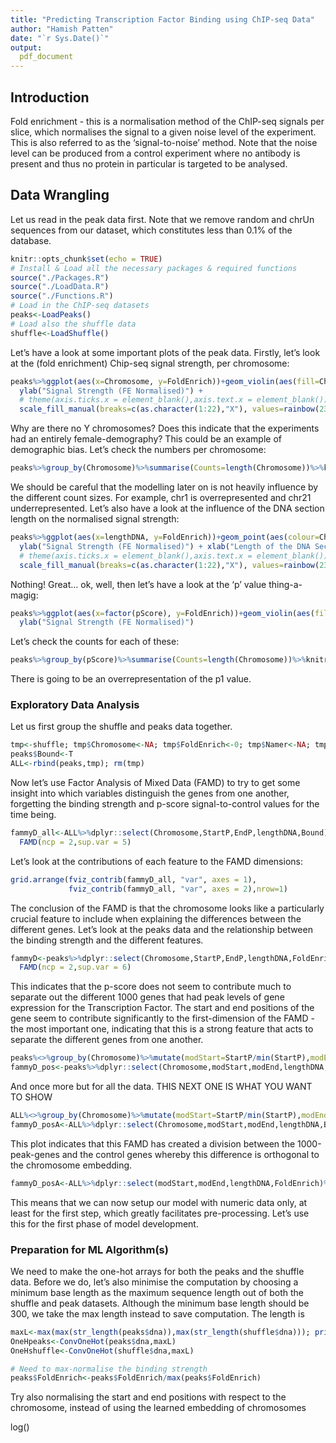 ```yaml
---
title: "Predicting Transcription Factor Binding using ChIP-seq Data"
author: "Hamish Patten"
date: "`r Sys.Date()`"
output: 
  pdf_document
---
```


## Introduction

Fold enrichment - this is a normalisation method of the ChIP-seq signals per slice, which normalises the signal to a given noise level of the experiment. This is also referred to as the 'signal-to-noise' method. Note that the noise level can be produced from a control experiment where no antibody is present and thus no protein in particular is targeted to be analysed.

## Data Wrangling
 Let us read in the peak data first. Note that we remove random and chrUn sequences from our dataset, which constitutes less than 0.1% of the database.
```r
knitr::opts_chunk$set(echo = TRUE)
# Install & Load all the necessary packages & required functions
source("./Packages.R")
source("./LoadData.R")
source("./Functions.R")
# Load in the ChIP-seq datasets
peaks<-LoadPeaks()
# Load also the shuffle data
shuffle<-LoadShuffle()
```

Let's have a look at some important plots of the peak data. Firstly, let's look at the (fold enrichment) Chip-seq signal strength, per chromosome:

```r
peaks%>%ggplot(aes(x=Chromosome, y=FoldEnrich))+geom_violin(aes(fill=Chromosome)) +
  ylab("Signal Strength (FE Normalised)") + 
  # theme(axis.ticks.x = element_blank(),axis.text.x = element_blank()) + 
  scale_fill_manual(breaks=c(as.character(1:22),"X"), values=rainbow(23))
```
Why are there no Y chromosomes? Does this indicate that the experiments had an entirely female-demography? This could be an example of demographic bias. Let's check the numbers per chromosome:
```r
peaks%>%group_by(Chromosome)%>%summarise(Counts=length(Chromosome))%>%knitr::kable()
```

We should be careful that the modelling later on is not heavily influence by the different count sizes. For example, chr1 is overrepresented and chr21 underrepresented. Let's also have a look at the influence of the DNA section length on the normalised signal strength:

```r
peaks%>%ggplot(aes(x=lengthDNA, y=FoldEnrich))+geom_point(aes(colour=Chromosome)) +
  ylab("Signal Strength (FE Normalised)") + xlab("Length of the DNA Section") +
  # theme(axis.ticks.x = element_blank(),axis.text.x = element_blank()) + 
  scale_fill_manual(breaks=c(as.character(1:22),"X"), values=rainbow(23))
```
Nothing! Great... ok, well, then let's have a look at the 'p' value thing-a-magig:
```r
peaks%>%ggplot(aes(x=factor(pScore), y=FoldEnrich))+geom_violin(aes(fill=factor(pScore))) +
  ylab("Signal Strength (FE Normalised)")
```
Let's check the counts for each of these:
```r
peaks%>%group_by(pScore)%>%summarise(Counts=length(Chromosome))%>%knitr::kable()
```

There is going to be an overrepresentation of the p1 value.

### Exploratory Data Analysis
Let us first group the shuffle and peaks data together.

```r
tmp<-shuffle; tmp$Chromosome<-NA; tmp$FoldEnrich<-0; tmp$Namer<-NA; tmp$pScore<-0; tmp$Bound<-F
peaks$Bound<-T
ALL<-rbind(peaks,tmp); rm(tmp)
```
Now let's use Factor Analysis of Mixed Data (FAMD) to try to get some insight into which variables distinguish the genes from one another, forgetting the binding strength and p-score signal-to-control values for the time being.

```r
fammyD_all<-ALL%>%dplyr::select(Chromosome,StartP,EndP,lengthDNA,Bound)%>%
  FAMD(ncp = 2,sup.var = 5)
```
Let's look at the contributions of each feature to the FAMD dimensions:
```r
grid.arrange(fviz_contrib(fammyD_all, "var", axes = 1),
             fviz_contrib(fammyD_all, "var", axes = 2),nrow=1)
```
The conclusion of the FAMD is that the chromosome looks like a particularly crucial feature to include when explaining the differences between the different genes. Let's look at the peaks data and the relationship between the binding strength and the different features.

```r
fammyD<-peaks%>%dplyr::select(Chromosome,StartP,EndP,lengthDNA,FoldEnrich,pScore)%>%
  FAMD(ncp = 2,sup.var = 6)
```
This indicates that the p-score does not seem to contribute much to separate out the different 1000 genes that had peak levels of gene expression for the Transcription Factor. The start and end positions of the gene seem to contribute significantly to the first-dimension of the FAMD - the most important one, indicating that this is a strong feature that acts to separate the different genes from one another.

```r
peaks%<>%group_by(Chromosome)%>%mutate(modStart=StartP/min(StartP),modEnd=EndP/min(EndP))%>%ungroup()
fammyD_pos<-peaks%>%dplyr::select(Chromosome,modStart,modEnd,lengthDNA,FoldEnrich)%>%FAMD(ncp = 2)
```
And once more but for all the data. THIS NEXT ONE IS WHAT YOU WANT TO SHOW
```r
ALL%<>%group_by(Chromosome)%>%mutate(modStart=StartP/min(StartP),modEnd=EndP/min(EndP))%>%ungroup()
fammyD_posA<-ALL%>%dplyr::select(Chromosome,modStart,modEnd,lengthDNA,Bound)%>%FAMD(ncp = 2,sup.var = 5)
```
This plot indicates that this FAMD has created a division between the 1000-peak-genes and the control genes whereby this difference is orthogonal to the chromosome embedding. 
```r
fammyD_posA<-ALL%>%dplyr::select(modStart,modEnd,lengthDNA,FoldEnrich)%>%PCA(ncp = 2)
```


This means that we can now setup our model with numeric data only, at least for the first step, which greatly facilitates pre-processing. Let's use this for the first phase of model development.

### Preparation for ML Algorithm(s)

We need to make the one-hot arrays for both the peaks and the shuffle data. Before we do, let's also minimise the computation by choosing a minimum base length as the maximum sequence length out of both the shuffle and peak datasets. Although the minimum base length should be 300, we take the max length instead to save computation. The length is
```r
maxL<-max(max(str_length(peaks$dna)),max(str_length(shuffle$dna))); print(maxL)
OneHpeaks<-ConvOneHot(peaks$dna,maxL)
OneHshuffle<-ConvOneHot(shuffle$dna,maxL)
```






```r
# Need to max-normalise the binding strength
peaks$FoldEnrich<-peaks$FoldEnrich/max(peaks$FoldEnrich)
```

Try also normalising the start and end positions with respect to the chromosome, instead of using the learned embedding of chromosomes








log()











